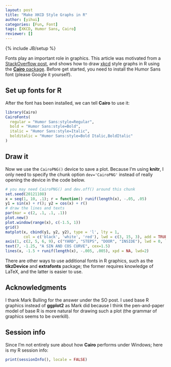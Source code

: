 ```yaml
---
layout: post
title: "Make XKCD Style Graphs in R"
author: [yihui]
categories: [Fun, Font]
tags: [XKCD, Humor Sans, Cairo]
reviewer: []
---
```

{% include JB/setup %}

Fonts play an important role in graphics. This article was motivated from a [StackOverflow post](http://stackoverflow.com/q/12675147/559676), and shows how to draw [xkcd](http://xkcd.com) style graphs in R using the [**Cairo** package](http://cran.r-project.org/package=Cairo). Before get started, you need to install the Humor Sans font (please Google it yourself).

## Set up fonts for R

After the font has been installed, we can tell **Cairo** to use it:

```r
library(Cairo)
CairoFonts(
  regular = "Humor Sans:style=Regular",
  bold = "Humor Sans:style=Bold",
  italic = "Humor Sans:style=Italic",
  bolditalic = "Humor Sans:style=Bold Italic,BoldItalic"
)
```

## Draw it

Now we use the `CairoPNG()` device to save a plot. Because I'm using **knitr**, I only need to specify the chunk option `dev='CairoPNG'` instead of really opening the device in the code below.

```r
# you may need CairoPNG() and dev.off() around this chunk
set.seed(20121108)
x = seq(1, 10, .1); r = function() runif(length(x), -.05, .05)
y1 = sin(x) + r(); y2 = cos(x) + r()
# draw the lines and texts
par(mar = c(2, .1, .1, .1))
plot.new()
plot.window(range(x), c(-1.5, 1))
grid()
matplot(x, cbind(y1, y2, y2), type = 'l', lty = 1,
        col = c('black', 'white', 'red'), lwd = c(3, 15, 3), add = TRUE)
axis(1, c(2, 5, 6, 9), c("YARD", "STEPS", "DOOR", "INSIDE"), lwd = 0, line=-1)
text(7, -1.25, "A SIN AND COS CURVE", cex=1.5)
lines(x, -1.5 + runif(length(x), -.005, .005), xpd = NA, lwd=2)
```

There are other ways to use additional fonts in R graphics, such as the **tikzDevice** and **extrafonts** package; the former requires knowledge of LaTeX, and the latter is easier to use.

## Acknowledgments

I thank Mark Bulling for the answer under the SO post. I used base R graphics instead of **ggplot2** as Mark did because I think the pen-and-paper model of base R is more natural for drawing such a plot (the grammar of graphics seems to be overkill).

## Session info

Since I'm not entirely sure about how **Cairo** performs under Windows; here is my R session info:

```r
print(sessionInfo(), locale = FALSE)
```
